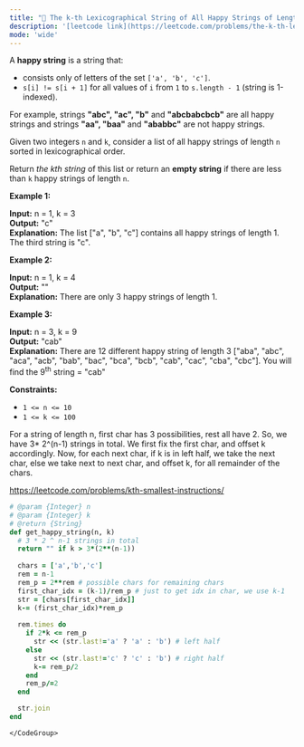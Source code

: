 ```yaml
---
title: "🧀 The k-th Lexicographical String of All Happy Strings of Length n"
description: '[leetcode link](https://leetcode.com/problems/the-k-th-lexicographical-string-of-all-happy-strings-of-length-n/description/)'
mode: 'wide'
---
```

<Tabs>
  <Tab title="Question" icon="circle-question" iconType="regular">
    <Card>
      <p>A <strong>happy string</strong> is a string that:</p>  <ul>  <li>consists only of letters of the set <code>[&#39;a&#39;, &#39;b&#39;, &#39;c&#39;]</code>.</li>  <li><code>s[i] != s[i + 1]</code> for all values of <code>i</code> from <code>1</code> to <code>s.length - 1</code> (string is 1-indexed).</li> </ul>  <p>For example, strings <strong>&quot;abc&quot;, &quot;ac&quot;, &quot;b&quot;</strong> and <strong>&quot;abcbabcbcb&quot;</strong> are all happy strings and strings <strong>&quot;aa&quot;, &quot;baa&quot;</strong> and <strong>&quot;ababbc&quot;</strong> are not happy strings.</p>  <p>Given two integers <code>n</code> and <code>k</code>, consider a list of all happy strings of length <code>n</code> sorted in lexicographical order.</p>  <p>Return <em>the kth string</em> of this list or return an <strong>empty string</strong> if there are less than <code>k</code> happy strings of length <code>n</code>.</p>   <p><strong class="example">Example 1:</strong></p>   <strong>Input:</strong> n = 1, k = 3 <br/> <strong>Output:</strong> &quot;c&quot; <br/> <strong>Explanation:</strong> The list [&quot;a&quot;, &quot;b&quot;, &quot;c&quot;] contains all happy strings of length 1. The third string is &quot;c&quot;.   <p><strong class="example">Example 2:</strong></p>   <strong>Input:</strong> n = 1, k = 4 <br/> <strong>Output:</strong> &quot;&quot; <br/> <strong>Explanation:</strong> There are only 3 happy strings of length 1.   <p><strong class="example">Example 3:</strong></p>   <strong>Input:</strong> n = 3, k = 9 <br/> <strong>Output:</strong> &quot;cab&quot; <br/> <strong>Explanation:</strong> There are 12 different happy string of length 3 [&quot;aba&quot;, &quot;abc&quot;, &quot;aca&quot;, &quot;acb&quot;, &quot;bab&quot;, &quot;bac&quot;, &quot;bca&quot;, &quot;bcb&quot;, &quot;cab&quot;, &quot;cac&quot;, &quot;cba&quot;, &quot;cbc&quot;]. You will find the 9<sup>th</sup> string = &quot;cab&quot;    <p><strong>Constraints:</strong></p>  <ul>  <li><code>1 &lt;= n &lt;= 10</code></li>  <li><code>1 &lt;= k &lt;= 100</code></li> </ul> 
    </Card>
  </Tab>
  <Tab title="Solution" icon="lightbulb" iconType="regular" >
    <Card>
      For a string of length n, first char has 3 possibilities, rest all have 2. So, we have 3* 2^(n-1) strings in total. We first fix the first char, and offset k accordingly. Now, for each next char, if k is in left half, we take the next char, else we take next to next char, and offset k, for all remainder of the chars.

https://leetcode.com/problems/kth-smallest-instructions/
</Card>
  <Expandable title="code">
    <CodeGroup dropdown>
```ruby title="The k-th Lexicographical String of All Happy Strings of Length n" lines
# @param {Integer} n
# @param {Integer} k
# @return {String}
def get_happy_string(n, k)
  # 3 * 2 ^ n-1 strings in total
  return "" if k > 3*(2**(n-1))
  
  chars = ['a','b','c']
  rem = n-1
  rem_p = 2**rem # possible chars for remaining chars
  first_char_idx = (k-1)/rem_p # just to get idx in char, we use k-1
  str = [chars[first_char_idx]]
  k-= (first_char_idx)*rem_p
  
  rem.times do
    if 2*k <= rem_p
      str << (str.last!='a' ? 'a' : 'b') # left half
    else
      str << (str.last!='c' ? 'c' : 'b') # right half
      k-= rem_p/2
    end
    rem_p/=2
  end

  str.join
end
```
    </CodeGroup>
  </Expandable>
  </Tab>
</Tabs>
